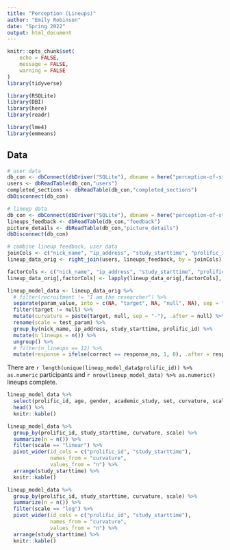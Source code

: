 ```yaml
---
title: "Perception (Lineups)"
author: "Emily Robinson"
date: "Spring 2022"
output: html_document
---
```


```r
knitr::opts_chunk$set(
	echo = FALSE,
	message = FALSE,
	warning = FALSE
)
library(tidyverse)

library(RSQLite)
library(DBI)
library(here)
library(readr)

library(lme4)
library(emmeans)
```

## Data

```r

# user data
db_con <- dbConnect(dbDriver("SQLite"), dbname = here("perception-of-statistical-graphics/databases/00_demographics_db.db"))
users <- dbReadTable(db_con,"users")
completed_sections <- dbReadTable(db_con,"completed_sections")
dbDisconnect(db_con)

# lineup data
db_con <- dbConnect(dbDriver("SQLite"), dbname = here("perception-of-statistical-graphics/databases/01_lineups_db.db"))
lineups_feedback <- dbReadTable(db_con,"feedback")
picture_details <- dbReadTable(db_con,"picture_details")
dbDisconnect(db_con)

# combine lineup feedback, user data
joinCols <- c("nick_name", "ip_address", "study_starttime", "prolific_id")
lineup_data_orig <- right_join(users, lineups_feedback, by = joinCols)

factorCols <- c("nick_name", "ip_address", "study_starttime", "prolific_id", "age", "gender", "academic_study", "computer_mouse", "recruitment", "pic_id", "param_value", "set", "test_param", "conf_level")
lineup_data_orig[,factorCols] <- lapply(lineup_data_orig[,factorCols], factor)

lineup_model_data <- lineup_data_orig %>%
  # filter(recruitment != "I am the researcher") %>%
  separate(param_value, into = c(NA, "target", NA, "null", NA), sep = "-") %>%
  filter(target != null) %>%
  mutate(curvature = paste(target, null, sep = "-"), .after = null) %>%
  rename(scale = test_param) %>%
  group_by(nick_name, ip_address, study_starttime, prolific_id) %>%
  mutate(n_lineups = n()) %>%
  ungroup() %>%
  # filter(n_lineups == 12) %>%
  mutate(response = ifelse(correct == response_no, 1, 0), .after = response_no)
```

There are `r length(unique(lineup_model_data$prolific_id)) %>% as.numeric` participants and `r nrow(lineup_model_data) %>% as.numeric()` lineups complete.

```r
lineup_model_data %>%
  select(prolific_id, age, gender, academic_study, set, curvature, scale, correct, response_no, response, conf_level) %>%
  head() %>%
  knitr::kable()
```

```r
lineup_model_data %>%
  group_by(prolific_id, study_starttime, curvature, scale) %>%
  summarize(n = n()) %>%
  filter(scale == "linear") %>%
  pivot_wider(id_cols = c("prolific_id", "study_starttime"),
              names_from = "curvature",
              values_from = "n") %>%
  arrange(study_starttime) %>%
  knitr::kable()

lineup_model_data %>%
  group_by(prolific_id, study_starttime, curvature, scale) %>%
  summarize(n = n()) %>%
  filter(scale == "log") %>%
  pivot_wider(id_cols = c("prolific_id", "study_starttime"),
              names_from = "curvature",
              values_from = "n") %>%
  arrange(study_starttime) %>%
  knitr::kable()
```

